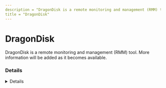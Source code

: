 ```yaml
---
description = "DragonDisk is a remote monitoring and management (RMM) tool. More information will be added as it becomes available."
title = "DragonDisk"
---
```




# DragonDisk

DragonDisk is a remote monitoring and management (RMM) tool. More information will be added as it becomes available.

### Details
<Details author={""}
         category={""}
         created={""}
         website={""}
         lastModified={""}
         privileges={""}
         free={ "" }
         verification={""}
/>

#### Installation Paths
<Card code={ ["C:\\Program Files (x86)\\Almageste\\DragonDisk\\*", "*\\Almageste\\DragonDisk\\*", "*\\DragonDisk.exe"] }/>





### Forensic Artifacts








### Detections
- Detects potential processes activity of DragonDisk RMM tool
  - [Sigma Rule](https://github.com/magicsword-io/LOLRMM/blob/main/detections/sigma/dragondisk_processes_sigma.yml)


